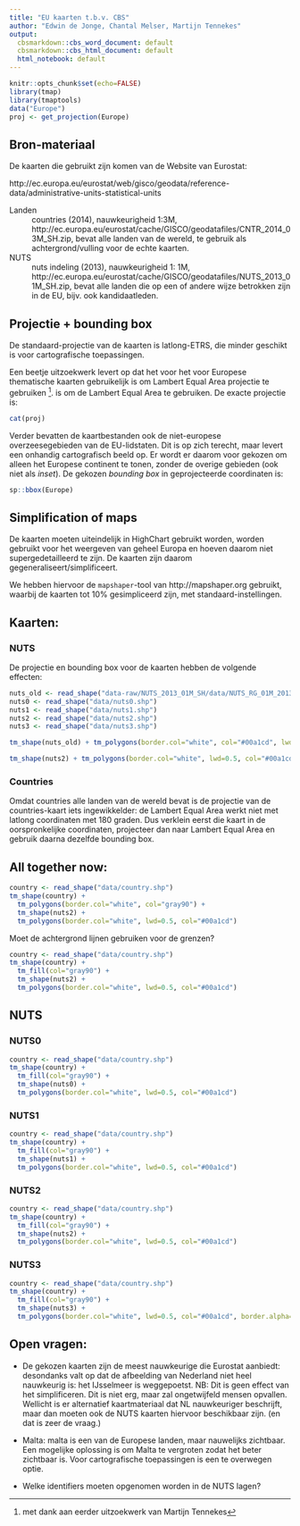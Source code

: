 ```yaml
---
title: "EU kaarten t.b.v. CBS"
author: "Edwin de Jonge, Chantal Melser, Martijn Tennekes"
output:
  cbsmarkdown::cbs_word_document: default
  cbsmarkdown::cbs_html_document: default
  html_notebook: default
---
```


```r
knitr::opts_chunk$set(echo=FALSE)
library(tmap)
library(tmaptools)
data("Europe")
proj <- get_projection(Europe)
```

## Bron-materiaal

De kaarten die gebruikt zijn komen van de Website van Eurostat:

http://ec.europa.eu/eurostat/web/gisco/geodata/reference-data/administrative-units-statistical-units


Landen
: countries (2014), nauwkeurigheid 1:3M, http://ec.europa.eu/eurostat/cache/GISCO/geodatafiles/CNTR_2014_03M_SH.zip, bevat alle landen van de wereld, te gebruik als achtergrond/vulling voor de echte kaarten.

NUTS
: nuts indeling (2013), nauwkeurigheid 1: 1M, http://ec.europa.eu/eurostat/cache/GISCO/geodatafiles/NUTS_2013_01M_SH.zip,
bevat alle landen die op een of andere wijze betrokken zijn in de EU, bijv. ook kandidaatleden.


## Projectie + bounding box

De standaard-projectie van de kaarten is latlong-ETRS, die minder geschikt is voor cartografische toepassingen.

Een beetje uitzoekwerk levert op dat het voor het voor Europese thematische kaarten gebruikelijk is om Lambert Equal 
Area projectie te gebruiken ^[met dank aan eerder uitzoekwerk van Martijn Tennekes].
is om de Lambert Equal Area te gebruiken. De exacte projectie is:

```r
cat(proj)
```
Verder bevatten de kaartbestanden ook de niet-europese overzeesegebieden van de EU-lidstaten. Dit is op zich terecht, maar levert een onhandig cartografisch beeld op. Er wordt er daarom voor gekozen om alleen het Europese continent te
tonen, zonder de overige gebieden (ook niet als _inset_).
De gekozen _bounding box_ in geprojecteerde coordinaten is:

```r
sp::bbox(Europe)
```

## Simplification of maps

De kaarten moeten uiteindelijk in HighChart gebruikt worden, worden  gebruikt voor het weergeven van geheel 
Europa en hoeven daarom niet supergedetailleerd te zijn. De kaarten zijn daarom gegeneraliseert/simplificeert.

We hebben hiervoor de `mapshaper`-tool van http://mapshaper.org gebruikt, waarbij de kaarten tot 10% gesimpliceerd zijn, met standaard-instellingen.

## Kaarten:

### NUTS

De projectie en bounding box voor de kaarten hebben de volgende effecten:

```r
nuts_old <- read_shape("data-raw/NUTS_2013_01M_SH/data/NUTS_RG_01M_2013.shp")
nuts0 <- read_shape("data/nuts0.shp")
nuts1 <- read_shape("data/nuts1.shp")
nuts2 <- read_shape("data/nuts2.shp")
nuts3 <- read_shape("data/nuts3.shp")
```

```r
tm_shape(nuts_old) + tm_polygons(border.col="white", col="#00a1cd", lwd=0.5)
```

```r
tm_shape(nuts2) + tm_polygons(border.col="white", lwd=0.5, col="#00a1cd")
```

### Countries

Omdat countries alle landen van de wereld bevat is de projectie van de countries-kaart iets ingewikkelder: de Lambert Equal Area werkt niet met latlong coordinaten met 180 graden. Dus verklein eerst die kaart in de oorspronkelijke coordinaten, projecteer dan naar Lambert Equal Area en gebruik daarna dezelfde bounding box.


## All together now:

```r
country <- read_shape("data/country.shp")
tm_shape(country) +
  tm_polygons(border.col="white", col="gray90") +
  tm_shape(nuts2) + 
  tm_polygons(border.col="white", lwd=0.5, col="#00a1cd")
```

Moet de achtergrond lijnen gebruiken voor de grenzen?

```r
country <- read_shape("data/country.shp")
tm_shape(country) +
  tm_fill(col="gray90") +
  tm_shape(nuts2) + 
  tm_polygons(border.col="white", lwd=0.5, col="#00a1cd")

```

## NUTS

### NUTS0

```r
country <- read_shape("data/country.shp")
tm_shape(country) +
  tm_fill(col="gray90") +
  tm_shape(nuts0) + 
  tm_polygons(border.col="white", lwd=0.5, col="#00a1cd")
```

### NUTS1

```r
country <- read_shape("data/country.shp")
tm_shape(country) +
  tm_fill(col="gray90") +
  tm_shape(nuts1) + 
  tm_polygons(border.col="white", lwd=0.5, col="#00a1cd")
```

### NUTS2

```r
country <- read_shape("data/country.shp")
tm_shape(country) +
  tm_fill(col="gray90") +
  tm_shape(nuts2) + 
  tm_polygons(border.col="white", lwd=0.5, col="#00a1cd")
```

### NUTS3

```r
country <- read_shape("data/country.shp")
tm_shape(country) +
  tm_fill(col="gray90") +
  tm_shape(nuts3) + 
  tm_polygons(border.col="white", lwd=0.5, col="#00a1cd", border.alpha=0.5)
```

## Open vragen:

- De gekozen kaarten zijn de meest nauwkeurige die Eurostat aanbiedt: desondanks valt op dat de afbeelding van 
Nederland niet heel nauwkeurig is: het IJsselmeer is weggepoetst. NB: Dit is geen effect van het simplificeren. Dit is niet erg, maar zal ongetwijfeld mensen opvallen. Wellicht is er alternatief kaartmateriaal dat NL nauwkeuriger beschrijft, maar dan moeten ook de NUTS kaarten hiervoor beschikbaar zijn. (en dat is zeer de vraag.)

- Malta: malta is een van de Europese landen, maar nauwelijks zichtbaar. Een mogelijke oplossing is om Malta te vergroten zodat het beter zichtbaar is. Voor cartografische toepassingen is een te overwegen optie.

- Welke identifiers moeten opgenomen worden in de NUTS lagen?


